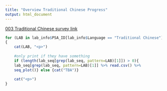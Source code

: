 ```yaml
---
title: "Overview Traditional Chinese Progress"
output: html_document
---
```


[003 Traditional Chinese survey link](http://unf.co1.qualtrics.com/jfe/form/SV_eRsPzaFSS4fLKeN?Q_Language=ZH-T)

```r

for (LAB in lab_info$PSA_ID[lab_info$Language == "Traditional Chinese"])
{
    cat(LAB, "<p>")
    
    #only print if they have something 
    if (length(lab_seq[grep(lab_seq, pattern=LAB)[1]]) > 0){
    lab_seq[grep(lab_seq, pattern=LAB)[1]] %>% read.csv() %>%
    seq_plot()} else {cat("TBA")}
    
    cat("<p>")
}

```
